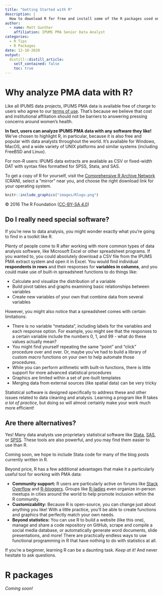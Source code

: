 ```yaml
---
title: "Getting Started with R"
description: |
  How to download R for free and install some of the R packages used on this blog
author:
  - name: Matt Gunther
    affiliation: IPUMS PMA Senior Data Analyst 
categories:
  - R Tips
  - R Packages
date: 12-10-2020
output:
  distill::distill_article:
    self_contained: false
    toc: true
---
```


# Why analyze PMA data with R?

Like all IPUMS data projects, IPUMS PMA data is available free of charge to users who agree to our [terms of use](https://ipums.org/about/terms). That's because we believe that cost and institutional affiliation should not be barriers to answering pressing concerns around women's health. 

**In fact, users can analyze IPUMS PMA data with any software they like!** We've chosen to highlight R, in particular, because it is also free and popular with data analysts throughout the world. It's available for Windows, MacOS, and a wide variety of UNIX platforms and similar systems (including FreeBSD and Linux).

<aside>
For non-R users: IPUMS data extracts are available as CSV or fixed-width DAT with syntax files formatted for SPSS, Stata, and SAS.
</aside>

To get a copy of R for yourself, visit the [Comprehensive R Archive Network](https://cran.r-project.org/mirrors.html) (CRAN), select a "mirror" near you, and choose the right download link for your operating system. 

<aside>
```r
knitr::include_graphics("images/Rlogo.png")
```
© 2016 The R Foundation (<a href="https://creativecommons.org/licenses/by-sa/4.0/">CC-BY-SA 4.0</a>)
</aside>

## Do I really need special software? 

If you're new to data analysis, you might wonder exactly what you're going to find in a toolkit like R. 

Plenty of people come to R after working with more common types of data analysis software, like Microsoft Excel or other spreadsheet programs. If you wanted to, you could absolutely download a CSV file from the IPUMS PMA extract system and open it in Excel. You would find individual **respondents in rows** and their responses for **variables in columns**, and you could make use of built-in spreadsheet functions to do things like:

* Calculate and visualize the distribution of a variable
* Build pivot tables and graphs examining basic relationships between variables
* Create new variables of your own that combine data from several variables

However, you might also notice that a spreadsheet comes with certain limitations:

* There is no variable "metadata", including labels for the variables and each response option. For example, you might see that the responses to a certain variable include the numbers 0, 1, and 99 - what do these values actually mean?
* You might find yourself repeating the same "point" and "click" procedure over and over. Or, maybe you've had to build a library of custom *macro* functions on your own to help automate those procedures. 
* While you can perform arithmetic with built-in functions, there is little support for more advanced statistical procedures 
* Graphics are limited within a set of pre-built templates
* Merging data from external sources (like spatial data) can be very tricky

Statistical software is designed specifically to address these and other issues related to data cleaning and analysis. Learning a program like R takes *a lot of practice*, but doing so will almost certainly make your work much more efficient!

## Are there alternatives?

Yes! Many data analysts use proprietary statistical software like [Stata](https://www.stata.com/), [SAS](http://www.sas.com/en_us/home.html), or [SPSS](https://www.ibm.com/products/spss-statistics). These tools are also powerful, and you may find them easier to use than R.

<aside>
Coming soon, we hope to include Stata code for many of the blog posts currently written in R.
</aside>

Beyond price, R has a few additional advantages that make it a particularly useful tool for working with PMA data:

* **Community support:** R users are particularly active on forums like [Stack Overflow](https://stackoverflow.com/) and [R-bloggers](https://www.r-bloggers.com/). Groups like [R-ladies](https://rladies.org/) even organize in-person meetups in cities around the world to help promote inclusion within the R community. 
* **Customizability:** Because R is open-source, you can change just about anything you like! With a little practice, you'll be able to create functions and graphics that perfectly match your own needs.
* **Beyond statistics:** You can use R to build a website (like this one), manage and share a code repository on GitHub, scrape and compile a social media database, or automatically generate word documents, slide presentations, and more! There are practically endless ways to use functional programming in R that have nothing to do with statistics at all. 

If you're a beginner, learning R can be a daunting task. *Keep at it!* And never hesitate to ask questions. 

# R packages

*Coming soon!*